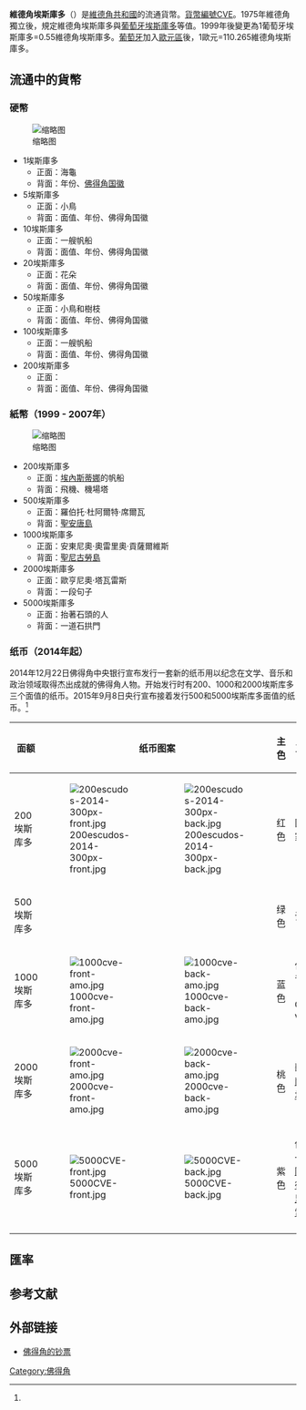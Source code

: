 {{noteTA|1=zh-hans:埃斯库多;zh-hant:埃斯庫多;zh-cn:埃斯库多;zh-tw:埃斯庫多;zh-hk:士姑度;zh-mo:士姑度;}}
'''維德角埃斯庫多'''（{{lang-pt|Escudo cabo-verdiano}}）是[[維德角共和國|維德角共和國]]的流通貨幣。[[ISO_4217|貨幣編號]]CVE。1975年維德角獨立後，規定維德角埃斯庫多與[[葡萄牙埃斯庫多|葡萄牙埃斯庫多]]等值。1999年後變更為1葡萄牙埃斯庫多=0.55維德角埃斯庫多。[[葡萄牙|葡萄牙]]加入[[歐元區|歐元區]]後，1歐元=110.265維德角埃斯庫多。

==流通中的貨幣==
===硬幣===
[[File:CVcoins.png|缩略图]]
*1埃斯庫多
**正面：海龜
**背面：年份、[[佛得角国徽|佛得角国徽]]
*5埃斯庫多
**正面：小鳥
**背面：面值、年份、佛得角国徽
*10埃斯庫多
**正面：一艘帆船
**背面：面值、年份、佛得角国徽
*20埃斯庫多
**正面：花朵
**背面：面值、年份、佛得角国徽
*50埃斯庫多
**正面：小鳥和樹枝
**背面：面值、年份、佛得角国徽
*100埃斯庫多
**正面：一艘帆船
**背面：面值、年份、佛得角国徽
*200埃斯庫多
**正面：
**背面：面值、年份、佛得角国徽

===紙幣（1999 - 2007年）===
[[File:Cape_Verdean_escudo_banknote_set.jpg|缩略图]]
*200埃斯庫多
**正面：[[埃內斯蒂娜|埃內斯蒂娜]]的帆船
**背面：飛機、機場塔
*500埃斯庫多
**正面：羅伯托·杜阿爾特·席爾瓦
**背面：[[聖安唐島|聖安唐島]]
*1000埃斯庫多
**正面：安東尼奧·奧雷里奧·貢薩爾維斯
**背面：[[聖尼古勞島|聖尼古勞島]]
*2000埃斯庫多
**正面：歐亨尼奧·塔瓦雷斯
**背面：一段句子
*5000埃斯庫多
**正面：抬著石頭的人
**背面：一道石拱門

=== 纸币（2014年起） ===
2014年12月22日佛得角中央银行宣布发行一套新的纸币用以纪念在文学、音乐和政治领域取得杰出成就的佛得角人物。开始发行时有200、1000和2000埃斯库多三个面值的纸币。2015年9月8日央行宣布接着发行500和5000埃斯库多面值的纸币。<ref name="new"/>
{| class="wikitable" style="font-size: 90%"
|-
!面额
!colspan="2" | 纸币图案
!主色
!正面主题
!背面主题
|-
|200埃斯库多
| [[File:200escudos-2014-300px-front.jpg|frameless]]
| [[File:200escudos-2014-300px-back.jpg|frameless]]
|红色
|医生及作家{{tsl|en|Henrique Teixeira de Sousa|Henrique Teixeira de Sousa}}
|[[福戈火山|福戈火山]]
|-
|500埃斯库多
| 
| 
|绿色
|诗人{{tsl|en|Jorge Barbosa|Jorge Barbosa}}
|位于诗人故乡[[圣地亚哥岛_(佛得角)|圣地亚哥岛]]上的{{tsl|en|Barragem de Poilão|波伊朗大坝}}
|-
|1000埃斯库多
| [[File:1000cve-front-amo.jpg|frameless]]
| [[File:1000cve-back-amo.jpg|frameless]]
|蓝色
|作曲家和音乐家{{tsl|en|Codé di Dona|Codé di Dona}}（真名为Gregório Vaz）
|手拿乐器的人物特写
|-
|2000埃斯库多
| [[File:2000cve-front-amo.jpg|frameless]]
| [[File:2000cve-back-amo.jpg|frameless]]
|桃色
|歌唱家[[切萨里亚·埃沃拉|切萨里亚·埃沃拉]]
|小提琴
|-
|5000埃斯库多
| [[File:5000CVE-front.jpg|frameless]]
| [[File:5000CVE-back.jpg|frameless]]
|紫色
|佛得角第一任总统[[阿里斯蒂德斯·马里亚·佩雷拉|阿里斯蒂德斯·马里亚·佩雷拉]]
|总统故乡[[博阿维斯塔岛|博阿维斯塔岛]]地图
|-
|}
== 匯率 ==
{{Exchange Rate|CVE}}
== 参考文献 ==
{{Reflist|30em|refs=
<ref name="new">{{cite web | url = http://www.banknotenews.com/files/tag-cape-verde.php | title = Cape Verde: Banknote News | language = en | publisher = banknotenews.com | date =  | accessdate = 2016-08-08 }}</ref>
}}

== 外部链接 ==
{{commonscat|Money of Cape Verde}}
{{Standard numismatics external links
| world_coin_gallery_1_url = Capeverde
| world_coin_gallery_1_name = Cape Verde
| banknote_world_1_url = cape_verde
| banknote_world_1_name = Cape Verde
| dollarization_1_url = cv
| dollarization_1_name = Cape Verde
| gfd_1_url = Cape_Verde
| gfd_1_name = Cape Verde
| gfd_data_1_url =
| gfd_data_1_name =
| show_gfd_excel = Y
}}
* [http://www.bis-ans-ende-der-welt.net/KapVerde-B-En.htm 佛得角的钞票] {{Wayback|url=http://www.bis-ans-ende-der-welt.net/KapVerde-B-En.htm |date=20171225144938 }} {{en}}{{de}}{{fr}}

{{Currencies of Africa}}
{{埃斯库多}}

[[Category:佛得角|Category:佛得角]]
